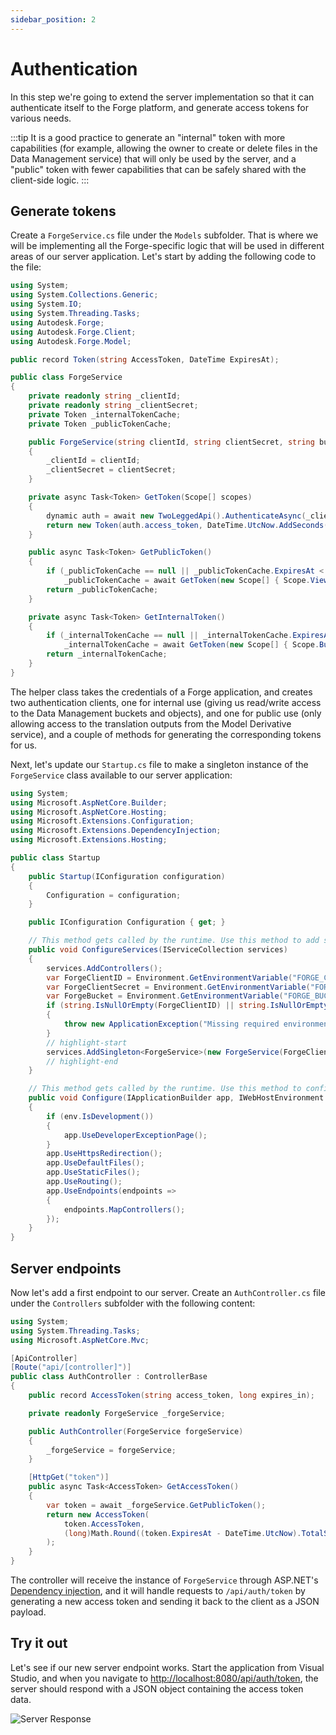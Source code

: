 ```yaml
---
sidebar_position: 2
---
```


# Authentication

In this step we're going to extend the server implementation so that it can authenticate itself
to the Forge platform, and generate access tokens for various needs.

:::tip
It is a good practice to generate an "internal" token with more capabilities (for example,
allowing the owner to create or delete files in the Data Management service) that will only be used
by the server, and a "public" token with fewer capabilities that can be safely shared with
the client-side logic.
:::

## Generate tokens

Create a `ForgeService.cs` file under the `Models` subfolder. That is where we will be implementing
all the Forge-specific logic that will be used in different areas of our server application. Let's
start by adding the following code to the file:

```csharp title="Models/ForgeService.cs"
using System;
using System.Collections.Generic;
using System.IO;
using System.Threading.Tasks;
using Autodesk.Forge;
using Autodesk.Forge.Client;
using Autodesk.Forge.Model;

public record Token(string AccessToken, DateTime ExpiresAt);

public class ForgeService
{
    private readonly string _clientId;
    private readonly string _clientSecret;
    private Token _internalTokenCache;
    private Token _publicTokenCache;

    public ForgeService(string clientId, string clientSecret, string bucket = null)
    {
        _clientId = clientId;
        _clientSecret = clientSecret;
    }

    private async Task<Token> GetToken(Scope[] scopes)
    {
        dynamic auth = await new TwoLeggedApi().AuthenticateAsync(_clientId, _clientSecret, "client_credentials", scopes);
        return new Token(auth.access_token, DateTime.UtcNow.AddSeconds(auth.expires_in));
    }

    public async Task<Token> GetPublicToken()
    {
        if (_publicTokenCache == null || _publicTokenCache.ExpiresAt < DateTime.UtcNow)
            _publicTokenCache = await GetToken(new Scope[] { Scope.ViewablesRead });
        return _publicTokenCache;
    }

    private async Task<Token> GetInternalToken()
    {
        if (_internalTokenCache == null || _internalTokenCache.ExpiresAt < DateTime.UtcNow)
            _internalTokenCache = await GetToken(new Scope[] { Scope.BucketCreate, Scope.BucketRead, Scope.DataRead, Scope.DataWrite, Scope.DataCreate });
        return _internalTokenCache;
    }
}
```

The helper class takes the credentials of a Forge application, and creates two authentication clients,
one for internal use (giving us read/write access to the Data Management buckets and objects), and one
for public use (only allowing access to the translation outputs from the Model Derivative service),
and a couple of methods for generating the corresponding tokens for us.

Next, let's update our `Startup.cs` file to make a singleton instance of the `ForgeService` class
available to our server application:

```csharp title="Startup.cs"
using System;
using Microsoft.AspNetCore.Builder;
using Microsoft.AspNetCore.Hosting;
using Microsoft.Extensions.Configuration;
using Microsoft.Extensions.DependencyInjection;
using Microsoft.Extensions.Hosting;

public class Startup
{
    public Startup(IConfiguration configuration)
    {
        Configuration = configuration;
    }

    public IConfiguration Configuration { get; }

    // This method gets called by the runtime. Use this method to add services to the container.
    public void ConfigureServices(IServiceCollection services)
    {
        services.AddControllers();
        var ForgeClientID = Environment.GetEnvironmentVariable("FORGE_CLIENT_ID");
        var ForgeClientSecret = Environment.GetEnvironmentVariable("FORGE_CLIENT_SECRET");
        var ForgeBucket = Environment.GetEnvironmentVariable("FORGE_BUCKET"); // Optional
        if (string.IsNullOrEmpty(ForgeClientID) || string.IsNullOrEmpty(ForgeClientSecret))
        {
            throw new ApplicationException("Missing required environment variables FORGE_CLIENT_ID or FORGE_CLIENT_SECRET.");
        }
        // highlight-start
        services.AddSingleton<ForgeService>(new ForgeService(ForgeClientID, ForgeClientSecret, ForgeBucket));
        // highlight-end
    }

    // This method gets called by the runtime. Use this method to configure the HTTP request pipeline.
    public void Configure(IApplicationBuilder app, IWebHostEnvironment env)
    {
        if (env.IsDevelopment())
        {
            app.UseDeveloperExceptionPage();
        }
        app.UseHttpsRedirection();
        app.UseDefaultFiles();
        app.UseStaticFiles();
        app.UseRouting();
        app.UseEndpoints(endpoints =>
        {
            endpoints.MapControllers();
        });
    }
}
```

## Server endpoints

Now let's add a first endpoint to our server. Create an `AuthController.cs` file under the `Controllers`
subfolder with the following content:

```csharp title="Controllers/AuthController.cs"
using System;
using System.Threading.Tasks;
using Microsoft.AspNetCore.Mvc;

[ApiController]
[Route("api/[controller]")]
public class AuthController : ControllerBase
{
    public record AccessToken(string access_token, long expires_in);

    private readonly ForgeService _forgeService;

    public AuthController(ForgeService forgeService)
    {
        _forgeService = forgeService;
    }

    [HttpGet("token")]
    public async Task<AccessToken> GetAccessToken()
    {
        var token = await _forgeService.GetPublicToken();
        return new AccessToken(
            token.AccessToken,
            (long)Math.Round((token.ExpiresAt - DateTime.UtcNow).TotalSeconds)
        );
    }
}
```

The controller will receive the instance of `ForgeService` through ASP.NET's
[Dependency injection](https://docs.microsoft.com/en-us/aspnet/core/fundamentals/dependency-injection?view=aspnetcore-6.0),
and it will handle requests to `/api/auth/token` by generating a new access token
and sending it back to the client as a JSON payload.

## Try it out

Let's see if our new server endpoint works. Start the application from Visual Studio,
and when you navigate to [http://localhost:8080/api/auth/token](http://localhost:8080/api/auth/token),
the server should respond with a JSON object containing the access token data.

![Server Response](./auth-response.png)
